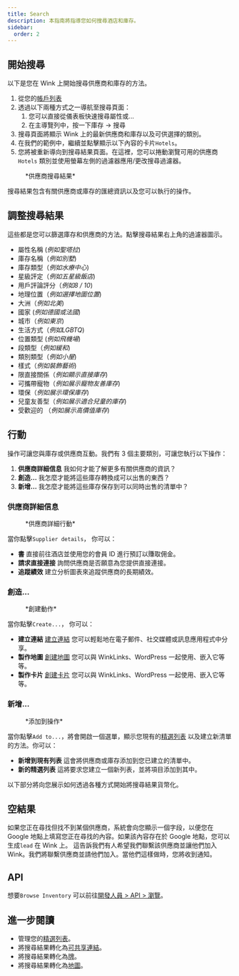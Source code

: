 ```yaml
---
title: Search
description: 本指南將指導您如何搜尋酒店和庫存。
sidebar:
  order: 2
---
```


## 開始搜尋

以下是您在 Wink 上開始搜尋供應商和庫存的方法。

1. 從您的[帳戶列表](https://studio.wink.travel/company/list)
2. 透過以下兩種方式之一導航至搜尋頁面：
   1. 您可以直接從儀表板快速搜尋屬性或...
   2. 在主導覽列中，按一下庫存 → 搜尋
3. 搜尋頁面將顯示 Wink 上的最新供應商和庫存以及可供選擇的類別。
4. 在我們的範例中，繼續並點擊顯示以下內容的卡片`Hotels`。
5. 您將被重新導向到搜尋結果頁面。在這裡，您可以捲動瀏覽可用的供應商`Hotels` 類別並使用螢幕左側的過濾器應用/更改搜尋過濾器。

<figure>
  <CloudinaryImage width="700" height="570" resize="scale" quality="best" alt="搜尋結果" src="academy/search-results" errorImage="noimage_opaque_nyrtl0.png" />

  <figcaption>*供應商搜尋結果*</figcaption>
</figure>


搜尋結果包含有關供應商或庫存的匯總資訊以及您可以執行的操作。

## 調整搜尋結果

這些都是您可以篩選庫存和供應商的方法。點擊搜尋結果右上角的過濾器圖示。

* 屬性名稱 (*例如聖塔拉*)
* 庫存名稱（*例如別墅*)
* 庫存類型（*例如水療中心*)
* 星級評定（*例如五星級飯店*)
* 用戶評論評分（*例如8 / 10*)
* 地理位置（*例如選擇地圖位置*)
* 大洲（*例如北美*)
* 國家 (*例如德國或法國*)
* 城市（*例如東京*)
* 生活方式（*例如LGBTQ*)
* 位置類型 (*例如飛機場*)
* 段類型（*例如緩和*)
* 類別類型（*例如小屋*)
* 樣式（*例如裝飾藝術*)
* 限直接關係（*例如顯示直接庫存*)
* 可攜帶寵物（*例如展示寵物友善庫存*)
* 環保（*例如展示環保庫存*)
* 兒童友善型（*例如展示適合兒童的庫存*)
* 受歡迎的 （*例如展示高價值庫存*)

## 行動

操作可讓您與庫存或供應商互動。我們有 3 個主要類別，可讓您執行以下操作：

1. **供應商詳細信息** 我如何才能了解更多有關供應商的資訊？
2. **創造...** 我怎麼才能將這些庫存轉換成可以出售的東西？
3. **新增...** 我怎麼才能將這些庫存保存到可以同時出售的清單中？

### 供應商詳細信息

<figure>
  <CloudinaryImage width="350" height="190" resize="scale" quality="best" alt="供應商詳細信息" src="academy/supplier-details" errorImage="noimage_opaque_nyrtl0.png" />

  <figcaption>*供應商詳細行動*</figcaption>
</figure>


當你點擊`Supplier details`， 你可以：

* **書** 直接前往酒店並使用您的會員 ID 進行預訂以賺取佣金。
* **請求直接連接** 詢問供應商是否願意為您提供直接連接。
* **追蹤績效** 建立分析圖表來追蹤供應商的長期績效。

### 創造...

<figure>
  <CloudinaryImage width="350" height="238" resize="scale" quality="best" alt="行動" src="academy/inventory-actions" errorImage="noimage_opaque_nyrtl0.png" />

  <figcaption>*創建動作*</figcaption>
</figure>


當你點擊`Create...`， 你可以：

* **建立連結** [建立連結](/studio/shareable-links) 您可以輕鬆地在電子郵件、社交媒體或訊息應用程式中分享。
* **製作地圖** [創建地圖](/studio/maps) 您可以與 WinkLinks、WordPress 一起使用、嵌入它等等。
* **製作卡片** [創建卡片](/studio/cards) 您可以與 WinkLinks、WordPress 一起使用、嵌入它等等。

### 新增...

<figure>
  <CloudinaryImage width="350" height="203" resize="scale" quality="best" alt="行動" src="academy/add-to" errorImage="noimage_opaque_nyrtl0.png" />

  <figcaption>*添加到操作*</figcaption>
</figure>


當你點擊`Add to...`，將會開啟一個選單，顯示您現有的[精選列表](/studio/curated-lists) 以及建立新清單的方法。你可以：

* **新增到現有列表** 這會將供應商或庫存添加到您已建立的清單中。
* **新的精選列表** 這將要求您建立一個新列表，並將項目添加到其中。

以下部分將向您展示如何透過各種方式開始將搜尋結果貨幣化。

## 空結果

如果您正在尋找但找不到某個供應商，系統會向您顯示一個字段，以便您在 Google 地點上填寫您正在尋找的內容。如果該內容存在於 Google 地點，您可以生成`lead` 在 Wink 上。
這告訴我們有人希望我們聯繫該供應商並讓他們加入 Wink。我們將聯繫供應商並請他們加入。當他們這樣做時，您將收到通知。

## API

想要`Browse Inventory` 可以前往[開發人員 > API > 瀏覽](/developers/apis/#browse-api)。

## 進一步閱讀

* 管理您的[精選列表](/studio/curated-lists)。
* 將搜尋結果轉化為[可共享連結](/studio/shareable-links)。
* 將搜尋結果轉化為[牌](/studio/cards)。
* 將搜尋結果轉化為[地圖](/studio/maps)。

